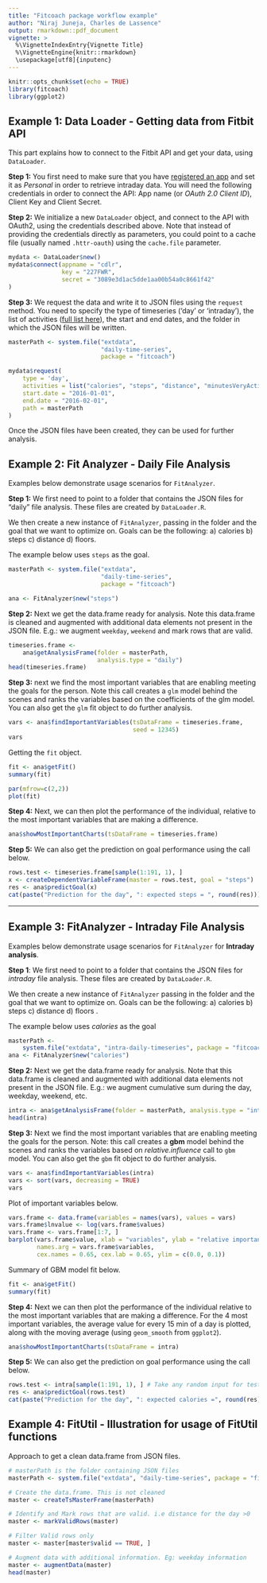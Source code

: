 ---
title: "Fitcoach package workflow example"
author: "Niraj Juneja, Charles de Lassence"
output: rmarkdown::pdf_document
vignette: >
  %\VignetteIndexEntry{Vignette Title}
  %\VignetteEngine{knitr::rmarkdown}
  \usepackage[utf8]{inputenc}
---

```{r setup, include = FALSE}
knitr::opts_chunk$set(echo = TRUE)
library(fitcoach)
library(ggplot2)
```

## Example 1: Data Loader - Getting data from Fitbit API

This part explains how to connect to the Fitbit API and get your data, using `DataLoader`. 


**Step 1:** You first need to make sure that you have [registered an app](https://dev.fitbit.com/) and set it as *Personal* in order to retrieve intraday data. You will need the following credentials in order to connect the API: App name (or *OAuth 2.0 Client ID*), Client Key and Client Secret. 


**Step 2:** We initialize a new `DataLoader` object, and connect to the API with OAuth2, using the credentials described above. Note that instead of providing the credentials directly as parameters, you could point to a cache file (usually named `.httr-oauth`) using the `cache.file` parameter.

```{r eval = FALSE}
mydata <- DataLoader$new()
mydata$connect(appname = "cdlr",
               key = "227FWR",
               secret = "3089e3d1ac5dde1aa00b54a0c8661f42"
)
```


**Step 3:** We request the data and write it to JSON files using the `request` method. You need to specify the type of timeseries ('day' or 'intraday'), the list of activities ([full list here](https://dev.fitbit.com/docs/activity/)), the start and end dates, and the folder in which the JSON files will be written.

```{r eval = FALSE}
masterPath <- system.file("extdata", 
                          "daily-time-series", 
                          package = "fitcoach")

mydata$request(
    type = 'day', 
    activities = list("calories", "steps", "distance", "minutesVeryActive"), 
    start.date = "2016-01-01", 
    end.date = "2016-02-01", 
    path = masterPath
)
```

Once the JSON files have been created, they can be used for further analysis.


## Example 2: Fit Analyzer - Daily File Analysis

Examples below demonstrate usage scenarios for `FitAnalyzer`.


**Step 1:** We first need to point to a folder that contains the JSON files for "daily" file analysis. These files are created by `DataLoader.R`.

We then create a new instance of `FitAnalyzer`, passing in the folder and the goal that we want to optimize on. Goals can be the following: a) calories b) steps c) distance d) floors.

The example below uses `steps` as the goal.

```{r}
masterPath <- system.file("extdata", 
                          "daily-time-series", 
                          package = "fitcoach")

ana <- FitAnalyzer$new("steps")
```


**Step 2:** Next we get the data.frame ready for analysis. Note this data.frame is cleaned and augmented with additional data elements not present in the JSON file. E.g.: we augment `weekday`, `weekend` and mark rows that are valid.

```{r}
timeseries.frame <- 
    ana$getAnalysisFrame(folder = masterPath, 
                         analysis.type = "daily")
head(timeseries.frame)
```


**Step 3:** next we find the most important variables that are enabling meeting the goals for the person. Note this call creates a `glm` model behind the scenes and ranks the variables based on the coefficients of the glm model. You can also get the `glm` fit object to do further analysis.

```{r}
vars <- ana$findImportantVariables(tsDataFrame = timeseries.frame, 
                                   seed = 12345)
vars
```


Getting the `fit` object.

```{r}
fit <- ana$getFit()
summary(fit)
```


```{r}
par(mfrow=c(2,2))
plot(fit)
```


**Step 4:** Next, we can then plot the performance of the individual, relative to the most important variables that are making a difference. 

```{r fig.width= 7}
ana$showMostImportantCharts(tsDataFrame = timeseries.frame)
```


**Step 5:** We can also get the prediction on goal performance using the call below.

```{r}
rows.test <- timeseries.frame[sample(1:191, 1), ]
x <- createDependentVariableFrame(master = rows.test, goal = "steps")
res <- ana$predictGoal(x)
cat(paste("Prediction for the day", ": expected steps = ", round(res)))
```


*** 

## Example 3: FitAnalyzer - Intraday File Analysis

Examples below demonstrate usage scenarios for `FitAnalyzer` for **Intraday analysis**.


**Step 1**: We first need to point to a folder that contains the JSON files for *intraday* file analysis. These files are created by `DataLoader.R`.

We then create a new instance of `FitAnalyzer` passing in the folder and the goal that we want to optimize on. Goals can be the following: a) calories b) steps c) distance d) floors .

The example below uses *calories* as the goal

```{r }
masterPath <-
    system.file("extdata", "intra-daily-timeseries", package = "fitcoach")
ana <- FitAnalyzer$new("calories")
```


**Step 2:** Next we get the data.frame ready for analysis. Note that this data.frame is cleaned and augmented with additional data elements not present in the JSON file. E.g.: we augment cumulative sum during the day, weekday, weekend, etc.

```{r}
intra <- ana$getAnalysisFrame(folder = masterPath, analysis.type = "intra.day")
head(intra)
```


**Step 3:** Next we find the most important variables that are enabling meeting the goals for the person. Note: this call creates a **gbm** model behind the scenes and ranks the variables based on *relative.influence* call to `gbm` model. You can also get the `gbm` fit object to do further analysis.

```{r}
vars <- ana$findImportantVariables(intra)
vars <- sort(vars, decreasing = TRUE)
vars
```


Plot of important variables below.

```{r}
vars.frame <- data.frame(variables = names(vars), values = vars)
vars.frame$lnvalue <- log(vars.frame$values)
vars.frame <- vars.frame[1:7, ]
barplot(vars.frame$value, xlab = "variables", ylab = "relative importance", 
        names.arg = vars.frame$variables,
        cex.names = 0.65, cex.lab = 0.65, ylim = c(0.0, 0.1))
```


Summary of GBM model fit below.

```{r}
fit <- ana$getFit()
summary(fit)
```


**Step 4:** Next we can then plot the performance of the individual relative to the most important variables that are making a difference. 
For the 4 most important variables, the average value for every 15 min of a day is plotted, along with the moving average (using `geom_smooth` from `ggplot2`).

```{r fig.width= 7}
ana$showMostImportantCharts(tsDataFrame = intra)
```


**Step 5:** We can also get the prediction on goal performance using the call below.

```{r}
rows.test <- intra[sample(1:191, 1), ] # Take any random input for test
res <- ana$predictGoal(rows.test)
cat(paste("Prediction for the day", ": expected calories =", round(res)))
```


## Example 4: FitUtil - Illustration for usage of FitUtil functions

Approach to get a clean data.frame from JSON files.

```{r}
# masterPath is the folder containing JSON files
masterPath <- system.file("extdata", "daily-time-series", package = "fitcoach")

# Create the data.frame. This is not cleaned
master <- createTsMasterFrame(masterPath)

# Identify and Mark rows that are valid. i.e distance for the day >0
master <- markValidRows(master)

# Filter Valid rows only
master <- master[master$valid == TRUE, ]

# Augment data with additional information. Eg: weekday information
master <- augmentData(master)
head(master)
```

